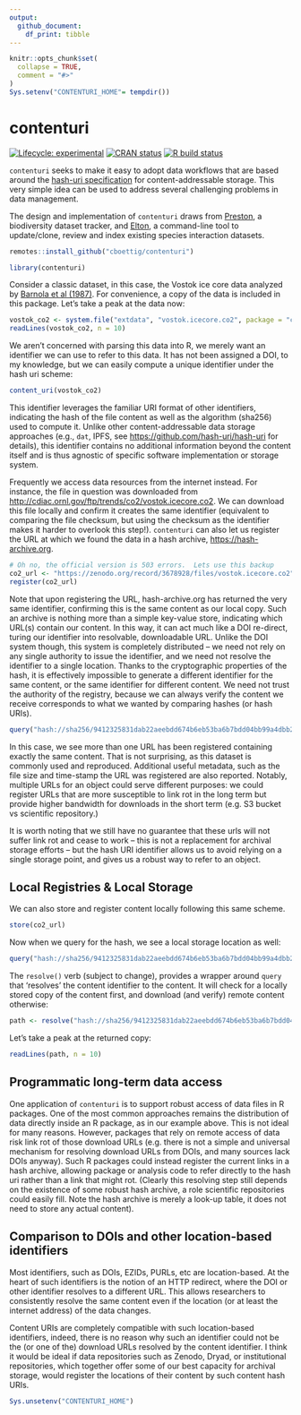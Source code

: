 ```yaml
---
output: 
  github_document:
    df_print: tibble
---
```


<!-- README.md is generated from README.Rmd. Please edit that file -->

```r
knitr::opts_chunk$set(
  collapse = TRUE,
  comment = "#>"
)
Sys.setenv("CONTENTURI_HOME"= tempdir())
```

# contenturi

<!-- badges: start -->
[![Lifecycle: experimental](https://img.shields.io/badge/lifecycle-experimental-orange.svg)](https://www.tidyverse.org/lifecycle/#experimental)
[![CRAN status](https://www.r-pkg.org/badges/version/contenturi)](https://CRAN.R-project.org/package=contenturi)
[![R build status](https://github.com/cboettig/contenturi/workflows/R-CMD-check/badge.svg)](https://github.com/cboettig/contenturi/actions)
<!-- badges: end -->

`contenturi` seeks to make it easy to adopt data workflows that are based around the [hash-uri specification](https://github.com/hash-uri/hash-uri) for content-addressable storage. This very simple idea can be used to address several challenging problems in data management.  

The design and implementation of `contenturi` draws from [Preston](https://github.com/bio-guoda/preston), a biodiversity dataset tracker, and [Elton](https://github.com/globalbioticinteractions/elton), a command-line tool to update/clone, review and index existing species interaction datasets.


```r
remotes::install_github("cboettig/contenturi")
```

```r
library(contenturi)
```

Consider a classic dataset, in this case, the Vostok ice core data analyzed by [Barnola et al (1987)](https://doi.org/10.1038/329408a0 "Barnola, J., Raynaud, D., Korotkevich, Y. et al. Vostok ice core provides 160,000-year record of atmospheric CO2. Nature 329, 408–414 (1987)").  For convenience, a copy of the data is included in this package.  Let's take a peak at the data now:


```r
vostok_co2 <- system.file("extdata", "vostok.icecore.co2", package = "contenturi")
readLines(vostok_co2, n = 10)
```

We aren't concerned with parsing this data into R, we merely want an identifier we can use to refer to this data.  It has not been assigned a DOI, to my knowledge, but we can easily compute a unique identifier under the hash uri scheme:

```r
content_uri(vostok_co2)
```

This identifier leverages the familiar URI format of other identifiers, indicating the hash of the file content as well as the algorithm (sha256) used to compute it.  Unlike other content-addressable data storage approaches (e.g., `dat`, IPFS, see <https://github.com/hash-uri/hash-uri> for details), this identifier contains no additional information beyond the content itself and is thus agnostic of specific software implementation or storage system.

Frequently we access data resources from the internet instead.  For instance, the file in question was downloaded from <http://cdiac.ornl.gov/ftp/trends/co2/vostok.icecore.co2>.  We can download this file locally and confirm it creates the same identifier (equivalent to comparing the file checksum, but using the checksum as the identifier makes it harder to overlook this step!).  `contenturi` can also let us register the URL at which we found the data in a hash archive, <https://hash-archive.org>. 

```r
# Oh no, the official version is 503 errors.  Lets use this backup
co2_url <- "https://zenodo.org/record/3678928/files/vostok.icecore.co2"
register(co2_url)
```

Note that upon registering the URL, hash-archive.org has returned the very same identifier, confirming this is the same content as our local copy. Such an archive is nothing more than a simple key-value store, indicating which URL(s) contain our content.  In this way, it can act much like a DOI re-direct, turing our identifier into resolvable, downloadable URL.  Unlike the DOI system though, this system is completely distributed -- we need not rely on any single authority to issue the identifier, and we need not resolve the identifier to a single location.  Thanks to the cryptographic properties of the hash, it is effectively impossible to generate a different identifier for the same content, or the same identifier for different content. We need not trust the authority of the registry, because we can always verify the content we receive corresponds to what we wanted by comparing hashes (or hash URIs).


```r
query("hash://sha256/9412325831dab22aeebdd674b6eb53ba6b7bdd04bb99a4dbb21ddff646287e37")
```

In this case, we see more than one URL has been registered containing exactly the same content. That is not surprising, as this dataset is commonly used and reproduced. Additional useful metadata, such as the file size and time-stamp the URL was registered are also reported. Notably, multiple URLs for an object could serve different purposes: we could register URLs that are more susceptible to link rot in the long term but provide higher bandwidth for downloads in the short term (e.g. S3 bucket vs scientific repository.)

It is worth noting that we still have no guarantee that these urls will not suffer link rot and cease to work -- this is not a replacement for archival storage efforts -- but the hash URI identifier allows us to avoid relying on a single storage point, and gives us a robust way to refer to an object. 

## Local Registries & Local Storage

We can also store and register content locally following this same scheme.

```r
store(co2_url)
```

Now when we query for the hash, we see a local storage location as well:

```r
query("hash://sha256/9412325831dab22aeebdd674b6eb53ba6b7bdd04bb99a4dbb21ddff646287e37")
```





The `resolve()` verb (subject to change), provides a wrapper around `query` that 'resolves' the content identifier to the content.  It will check for a locally stored copy of the content first, and download (and verify) remote content otherwise:

```r
path <- resolve("hash://sha256/9412325831dab22aeebdd674b6eb53ba6b7bdd04bb99a4dbb21ddff646287e37")
```


Let's take a peak at the returned copy:

```r
readLines(path, n = 10)
```


## Programmatic long-term data access

One application of `contenturi` is to support robust access of data files in R packages.  One of the most common approaches remains the distribution of data directly inside an R package, as in our example above.  This is not ideal for many reasons.  However, packages that rely on remote access of data risk link rot of those download URLs (e.g. there is not a simple and universal mechanism for resolving download URLs from DOIs, and many sources lack DOIs anyway).  Such R packages could instead register the current links in a hash archive, allowing package or analysis code to refer directly to the hash uri rather than a link that might rot.  (Clearly this resolving step still depends on the existence of some robust hash archive, a role scientific repositories could easily fill. Note the hash archive is merely a look-up table, it does not need to store any actual content).

## Comparison to DOIs and other location-based identifiers

Most identifiers, such as DOIs, EZIDs, PURLs, etc are location-based. At the heart of such identifiers is the notion of an HTTP redirect, where the DOI or other identifier resolves to a different URL.  This allows researchers to consistently resolve the same content even if the location (or at least the internet address) of the data changes. 

Content URIs are completely compatible with such location-based identifiers, indeed, there is no reason why such an identifier could not be the (or one of the) download URLs resolved by the content identifier. I think it would be ideal if data repositories such as Zenodo, Dryad, or institutional repositories, which together offer some of our best capacity for archival storage, would register the locations of their content by such content hash URIs.  



```r
Sys.unsetenv("CONTENTURI_HOME")

```
